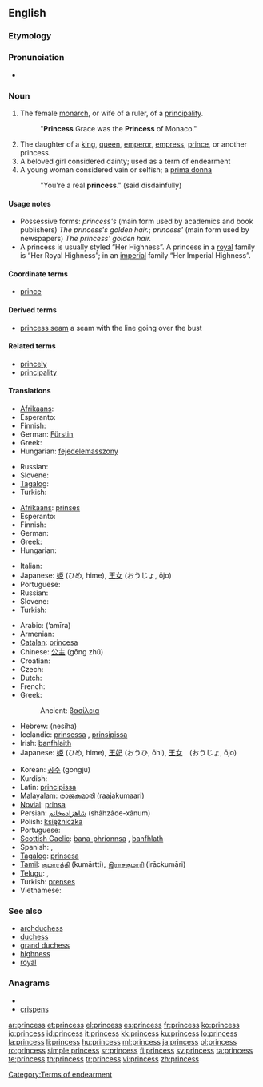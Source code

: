 {{also|princes}}
==English==

===Etymology===
{{suffix|prince|ess}}

===Pronunciation===
* {{audio|en-us-princess.ogg|Audio (US)}}

===Noun===
{{en-noun|es}}

# The female [[monarch]], or wife of a ruler, of a [[principality]].
#: "'''Princess''' Grace was the '''Princess''' of Monaco."
# The daughter of a [[king]], [[queen]], [[emperor]], [[empress]], [[prince]], or another princess.
# A beloved girl considered dainty; used as a term of endearment
# A young woman considered vain or selfish; a [[prima donna]]
#: "You're a real '''princess'''." (said disdainfully)

====Usage notes====
* Possessive forms: ''princess's'' (main form used by academics and book publishers) ''The princess's golden hair.''; ''princess' '' (main form used by newspapers) ''The princess' golden hair.''
* A princess is usually styled “Her Highness”.  A princess in a [[royal]] family is “Her Royal Highness”; in an [[imperial]] family “Her Imperial Highness”.

====Coordinate terms====
* [[prince]]

====Derived terms====
* [[princess seam]] a seam with the line going over the bust

====Related terms====
* [[princely]]
* [[principality]]

====Translations====
{{trans-top|The female monarch, or wife of a ruler, of a principality}}
* [[Afrikaans]]: {{t+|af|koningin|f|xs=Afrikaans}}
* Esperanto: {{t|eo|princino|xs=Esperanto}}
* Finnish: {{t-|fi|ruhtinatar}}
* German: [[Fürstin]] {{f}}
* Greek: {{t+|el|πριγκίπισσα|f|tr=pringkípissa}}
* Hungarian: [[fejedelemasszony]]
{{trans-mid}}
* Russian: {{t+|ru|княгиня|f|tr=knjagínja}}
* Slovene: {{t+|sl|kneginja|f}}
* [[Tagalog]]: {{t|tl|prinsesa|xs=Tagalog}}
* Turkish: {{t+|tr|prenses|f}}
{{trans-bottom}}

{{trans-top|The daughter of a monarch}}
* [[Afrikaans]]: [[prinses]]
* Esperanto: {{t|eo|reĝidino|xs=Esperanto}}
* Finnish: {{t+|fi|prinsessa}}
* German: {{t+|de|Prinzessin|f}}
* Greek: {{t+|el|βασιλοπούλα|f|tr=vasilopoúla}}
* Hungarian: {{t+|hu|hercegnő}}
{{trans-mid}}
* Italian: {{t+|it|principessa|f}}
* Japanese: [[姫]] (ひめ, hime), [[王女]] (おうじょ, ōjo)
* Portuguese: {{t+|pt|princesa|f}}
* Russian: {{t+|ru|принцесса|f|tr=princéssa}}
* Slovene: {{t+|sl|princesa|f}}
* Turkish: {{t+|tr|prenses|f}}
{{trans-bottom}}

{{checktrans-top}}
* Arabic: {{Arab|[[اميرة|أمِيرَة]]}} (’amīra) {{f}}
* Armenian: {{t-|hy|արքայադուստր|tr=ark’ayadustr}}
* [[Catalan]]: [[princesa]] {{f}}
* Chinese: [[公主]] (gōng zhǔ)
* Croatian: {{t-|hr|princeza|f}}
* Czech: {{t-|cs|princezna|f}}
* Dutch: {{t+|nl|prinses|f}}
* French: {{t+|fr|princesse|f}}
* Greek:
*: Ancient: [[βασίλεια]] {{f}}
* Hebrew: {{Hebrew|[[נסיכה]]}} (nesiha) {{f}}
* Icelandic: [[prinsessa]] {{f}}, [[prinsipissa]] {{f}} {{italbrac|obsolete}}
* Irish: [[banfhlaith]] {{m}}
* Japanese: [[姫]] (ひめ, hime), [[王妃]] (おうひ, ōhi), [[王女]]　(おうじょ, ōjo)
{{trans-mid}}
* Korean: [[공주]] (gongju)
* Kurdish: {{t|ku|dotmîr|f}}
* Latin: [[principissa]] {{f}}
* [[Malayalam]]: [[രാജകുമാരി]] (raajakumaari) {{f}}
* [[Novial]]: [[prinsa]]
* Persian: [[شاهزاده‌خانم]] (shâhzâde-xânum)
* Polish: [[księżniczka]] {{f}}
* Portuguese: {{t+|pt|princesa|f}}
* [[Scottish Gaelic]]: [[bana-phrionnsa]] {{f}}, [[banfhlath]] {{f}}
* Spanish: {{t-|es|princesa|f}}, {{t+|es|infanta|f}}
* [[Tagalog]]: [[prinsesa]]
* [[Tamil]]: [[குமாரத்தி]] (kumārtti), [[இராசகுமாரி]] (irāckumāri)
* [[Telugu]]: {{t-|te|రాజకుమారి|tr=rAjakumAri}}, {{t+|te|రాకుమారి|tr=rAkumAri}}
* Turkish: [[prenses]]
* Vietnamese: {{t+|vi|công chúa|xs=Vietnamese}}
{{trans-bottom}}

===See also===
* [[archduchess]]
* [[duchess]]
* [[grand duchess]]
* [[highness]]
* [[royal]]

===Anagrams===
* {{alphagram|ceinprss}}
* [[crispens#English|crispens]]

[[Category:Terms of endearment]]

[[ar:princess]]
[[et:princess]]
[[el:princess]]
[[es:princess]]
[[fr:princess]]
[[ko:princess]]
[[io:princess]]
[[id:princess]]
[[it:princess]]
[[kk:princess]]
[[ku:princess]]
[[lo:princess]]
[[la:princess]]
[[li:princess]]
[[hu:princess]]
[[ml:princess]]
[[ja:princess]]
[[pl:princess]]
[[ro:princess]]
[[simple:princess]]
[[sr:princess]]
[[fi:princess]]
[[sv:princess]]
[[ta:princess]]
[[te:princess]]
[[th:princess]]
[[tr:princess]]
[[vi:princess]]
[[zh:princess]]